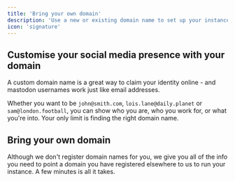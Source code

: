 ```yaml
---
title: 'Bring your own domain'
description: 'Use a new or existing domain name to set up your instance'
icon: 'signature'
---
```


## Customise your social media presence with your domain

A custom domain name is a great way to claim your identity online - and mastodon usernames work just like email addresses.

Whether you want to be `john@smith.com`, `lois.lane@daily.planet` or `sam@london.football`, you can show who you are, who you work for, or what you're into. Your only limit is finding the right domain name.

## Bring your own domain

Although we don't register domain names for you, we give you all of the info you need to point a domain you have registered elsewhere to us to run your instance. A few minutes is all it takes.